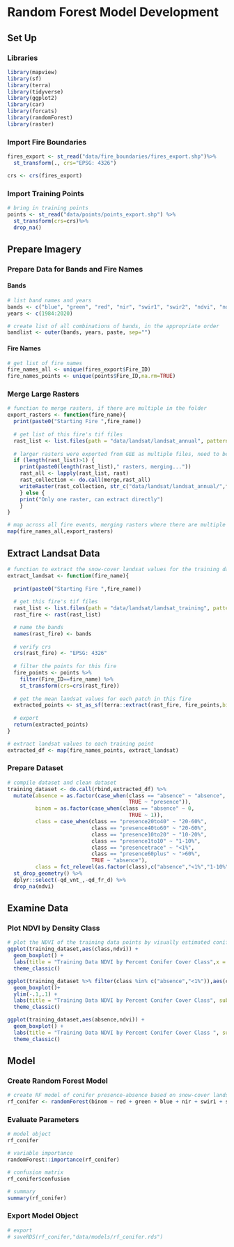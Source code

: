 # Random Forest Model Development

## Set Up

### Libraries

```r
library(mapview)
library(sf)
library(terra)
library(tidyverse)
library(ggplot2)
library(car)
library(forcats)
library(randomForest)
library(raster)
```

### Import Fire Boundaries

```r
fires_export <- st_read("data/fire_boundaries/fires_export.shp")%>% 
  st_transform(., crs="EPSG: 4326")

crs <- crs(fires_export)
```

### Import Training Points

```r
# bring in training points
points <- st_read("data/points/points_export.shp") %>% 
  st_transform(crs=crs)%>% 
  drop_na()
```

## Prepare Imagery

### Prepare Data for Bands and Fire Names

#### Bands
```r
# list band names and years
bands <- c("blue", "green", "red", "nir", "swir1", "swir2", "ndvi", "ndwi", "nbr", "nbr2", "ndsi", "ndfsi", "evi")
years <- c(1984:2020)

# create list of all combinations of bands, in the appropriate order
bandlist <- outer(bands, years, paste, sep="")
```

#### Fire Names

```r
# get list of fire names
fire_names_all <- unique(fires_export$Fire_ID)
fire_names_points <- unique(points$Fire_ID,na.rm=TRUE)
```

### Merge Large Rasters

```r
# function to merge rasters, if there are multiple in the folder
export_rasters <- function(fire_name){
  print(paste0("Starting Fire ",fire_name))
  
  # get list of this fire's tif files
  rast_list <- list.files(path = "data/landsat/landsat_annual", pattern=fire_name, all.files=TRUE, full.names=TRUE)
  
  # larger rasters were exported from GEE as multiple files, need to be combined before importing
  if (length(rast_list)>1) { 
    print(paste0(length(rast_list)," rasters, merging..."))
    rast_all <- lapply(rast_list, rast)
    rast_collection <- do.call(merge,rast_all)
    writeRaster(rast_collection, str_c("data/landsat/landsat_annual/",fire_name,".tif"), overwrite=FALSE,gdal="COMPRESS=NONE")
    } else { 
    print("Only one raster, can extract directly")
    }
}
```

```r
# map across all fire events, merging rasters where there are multiple
map(fire_names_all,export_rasters)
```

## Extract Landsat Data 

```r
# function to extract the snow-cover landsat values for the training data points
extract_landsat <- function(fire_name){
  
  print(paste0("Starting Fire ",fire_name))
  
  # get this fire's tif files
  rast_list <- list.files(path = "data/landsat/landsat_training", pattern=str_c(fire_name,".tif"), all.files=TRUE, full.names=TRUE)
  rast_fire <- rast(rast_list)  

  # name the bands
  names(rast_fire) <- bands
  
  # verify crs
  crs(rast_fire) <- "EPSG: 4326"
  
  # filter the points for this fire
  fire_points <- points %>% 
    filter(Fire_ID==fire_name) %>% 
    st_transform(crs=crs(rast_fire))
  
  # get the mean landsat values for each patch in this fire
  extracted_points <- st_as_sf(terra::extract(rast_fire, fire_points,bind = TRUE))
  
  # export
  return(extracted_points)
}
```

```r
# extract landsat values to each training point
extracted_df <- map(fire_names_points, extract_landsat)
```

### Prepare Dataset

```r
# compile dataset and clean dataset
training_dataset <- do.call(rbind,extracted_df) %>% 
  mutate(absence = as.factor(case_when(class == "absence" ~ "absence",
                                       TRUE ~ "presence")),
         binom = as.factor(case_when(class == "absence" ~ 0,
                                       TRUE ~ 1)),
         class = case_when(class == "presence20to40" ~ "20-60%",
                           class == "presence40to60" ~ "20-60%",
                           class == "presence10to20" ~ "10-20%",
                           class == "presence1to10" ~ "1-10%",
                           class == "presencetrace" ~ "<1%",
                           class == "presence60plus" ~ ">60%",
                           TRUE ~ "absence"),
         class = fct_relevel(as.factor(class),c("absence","<1%","1-10%","10-20%","20-60%",">60%"))) %>% 
  st_drop_geometry() %>% 
  dplyr::select(-qd_vnt_,-qd_fr_d) %>% 
  drop_na(ndvi)
```

## Examine Data 

### Plot NDVI by Density Class

```r
# plot the NDVI of the training data points by visually estimated conifer cover
ggplot(training_dataset,aes(class,ndvi)) +
  geom_boxplot() + 
  labs(title = "Training Data NDVI by Percent Conifer Cover Class",x = "Visually Estimated Conifer Percent Cover",y = "NDVI") +
  theme_classic()

ggplot(training_dataset %>% filter(class %in% c("absence","<1%")),aes(class,ndvi)) +
  geom_boxplot()+
  ylim(-.1,.1) + 
  labs(title = "Training Data NDVI by Percent Conifer Cover Class", subtitle = "Comparing Trace Conifer Cover Class vs. Absence",x = "Visually Estimated Conifer Percent Cover",y = "NDVI") +
  theme_classic()

ggplot(training_dataset,aes(absence,ndvi)) +
  geom_boxplot() + 
  labs(title = "Training Data NDVI by Percent Conifer Cover Class ", subtitle = "Comparing Conifer Presence vs. Absence",x = "Conifer Status",y = "NDVI")+
  theme_classic()
```

## Model

### Create Random Forest Model

```r
# create RF model of conifer presence-absence based on snow-cover landsat image bands
rf_conifer <- randomForest(binom ~ red + green + blue + nir + swir1 + swir2 + ndsi + ndfsi + ndvi + evi + nbr + nbr2 + ndwi, data = training_dataset %>% drop_na())
```

### Evaluate Parameters

```r
# model object
rf_conifer

# variable importance
randomForest::importance(rf_conifer)

# confusion matrix
rf_conifer$confusion

# summary
summary(rf_conifer)
```
### Export Model Object
```r
# export 
# saveRDS(rf_conifer,"data/models/rf_conifer.rds")
```
